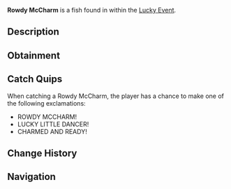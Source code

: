 {{FishInfobox
|image          = Rowdy McCharm.png
|rarity         = Limited
|sea            = First Sea
|location       = [[Lucky Event]]
|sublocation    = 
|sources        = Fishing Rod
|radar_location = 
|prog_speed     = -85
|xp             = 5000
|weather        = Rain
|time           = 
|season         = Spring
|bait           = Lucky
|base_weight    = 150
|base_value     = 10000
|weight_range   = 90
|base_chance    = 1
|base_resil     = 5
}}
'''Rowdy McCharm''' is a {{Rarity|Limited}} fish found in within the [[Lucky Event]].

== Description ==
{{Description|A lively red fish with eyes that glow like embers, it darts through waters with St. Patrick's playful charm!|Bestiary Entry}}

== Obtainment ==
{{Description|Appears randomly in Lucky Event pools, lured by a rainbow glow.|Bestiary Hint}}
{{Fish Availability|
Lucky Event/Rowdy McCharm
|top_rods      = 
Great Rod of Oscar\14074.75\39970.05;
Astralhook Rod\13133.67\39634.36;
Seraphic Rod\12439.32\39251.76;
Tempest Rod\12356.74\40180.71;
Ethereal Prism Rod\12308.65\37300.86;
Resourceful Rod\8598.38\25232.25;
Destiny Rod\8470.47\24577.66;
Fang of the Eclipse\11822.44\40844.15;
Fischer's Rod\4067.91\17343.56;
Adventurer's Rod\3754.99\16009.44;
Plastic Rod\4080.21\17248.52;
Challenger's Rod\11839.87\38913.19;
No-Life Rod\11091.73\36654.46;
Rod Of The Forgotten Fang\10424.94\33054.36;
Free Spirit Rod\9003.66\31903.02;
Rod Of The Exalted One\8516.98\26380.07;
Rod Of The Depths\8106.32\26088.56;
Trident Rod\7977.93\25174.04;
Depthseeker Rod\7962.31\27419.63;
Blazebringer Rod\7808.44\26246.94;
Zeus Rod\7716.57\25938.15;
Verdant Shear Rod\7357.79\25180.64;
Avalanche Rod\6455.12\22285.54;
Volcanic Rod\6092.03\20477.49;
Steady Rod\2123.53\7667.66
|recommended   = Seraphic Rod
}}

== Catch Quips ==
When catching a Rowdy McCharm, the player has a chance to make one of the following exclamations:
* ROWDY MCCHARM!
* LUCKY LITTLE DANCER!
* CHARMED AND READY!

== Change History ==
{{Change History|{{subst:Current Version}}}}

== Navigation ==
{{Fish Navbox|Lucky Event}}